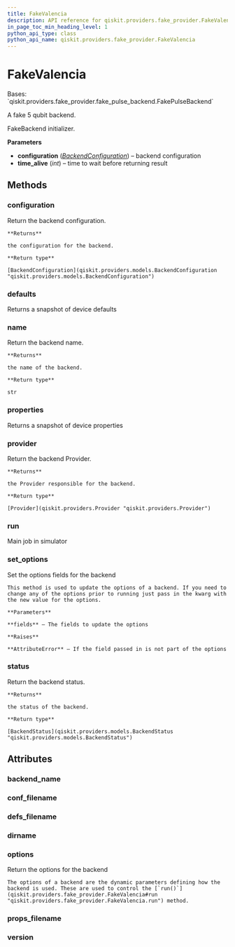 ```yaml
---
title: FakeValencia
description: API reference for qiskit.providers.fake_provider.FakeValencia
in_page_toc_min_heading_level: 1
python_api_type: class
python_api_name: qiskit.providers.fake_provider.FakeValencia
---
```


# FakeValencia

<Class id="qiskit.providers.fake_provider.FakeValencia" isDedicatedPage={true} github="https://github.com/qiskit/qiskit/tree/stable/0.21/qiskit/providers/fake_provider/backends/valencia/fake_valencia.py" signature="FakeValencia">
  Bases: `qiskit.providers.fake_provider.fake_pulse_backend.FakePulseBackend`

  A fake 5 qubit backend.

  FakeBackend initializer.

  **Parameters**

  *   **configuration** ([*BackendConfiguration*](qiskit.providers.models.BackendConfiguration "qiskit.providers.models.BackendConfiguration")) – backend configuration
  *   **time\_alive** (*int*) – time to wait before returning result

  ## Methods

  ### configuration

  <Function id="qiskit.providers.fake_provider.FakeValencia.configuration" name="configuration" signature="FakeValencia.configuration()">
    Return the backend configuration.

    **Returns**

    the configuration for the backend.

    **Return type**

    [BackendConfiguration](qiskit.providers.models.BackendConfiguration "qiskit.providers.models.BackendConfiguration")
  </Function>

  ### defaults

  <Function id="qiskit.providers.fake_provider.FakeValencia.defaults" name="defaults" signature="FakeValencia.defaults()">
    Returns a snapshot of device defaults
  </Function>

  ### name

  <Function id="qiskit.providers.fake_provider.FakeValencia.name" name="name" signature="FakeValencia.name()">
    Return the backend name.

    **Returns**

    the name of the backend.

    **Return type**

    str
  </Function>

  ### properties

  <Function id="qiskit.providers.fake_provider.FakeValencia.properties" name="properties" signature="FakeValencia.properties()">
    Returns a snapshot of device properties
  </Function>

  ### provider

  <Function id="qiskit.providers.fake_provider.FakeValencia.provider" name="provider" signature="FakeValencia.provider()">
    Return the backend Provider.

    **Returns**

    the Provider responsible for the backend.

    **Return type**

    [Provider](qiskit.providers.Provider "qiskit.providers.Provider")
  </Function>

  ### run

  <Function id="qiskit.providers.fake_provider.FakeValencia.run" name="run" signature="FakeValencia.run(run_input, **kwargs)">
    Main job in simulator
  </Function>

  ### set\_options

  <Function id="qiskit.providers.fake_provider.FakeValencia.set_options" name="set_options" signature="FakeValencia.set_options(**fields)">
    Set the options fields for the backend

    This method is used to update the options of a backend. If you need to change any of the options prior to running just pass in the kwarg with the new value for the options.

    **Parameters**

    **fields** – The fields to update the options

    **Raises**

    **AttributeError** – If the field passed in is not part of the options
  </Function>

  ### status

  <Function id="qiskit.providers.fake_provider.FakeValencia.status" name="status" signature="FakeValencia.status()">
    Return the backend status.

    **Returns**

    the status of the backend.

    **Return type**

    [BackendStatus](qiskit.providers.models.BackendStatus "qiskit.providers.models.BackendStatus")
  </Function>

  ## Attributes

  ### backend\_name

  <Attribute id="qiskit.providers.fake_provider.FakeValencia.backend_name" name="backend_name" attributeValue="= 'fake_valencia'" />

  ### conf\_filename

  <Attribute id="qiskit.providers.fake_provider.FakeValencia.conf_filename" name="conf_filename" attributeValue="= 'conf_valencia.json'" />

  ### defs\_filename

  <Attribute id="qiskit.providers.fake_provider.FakeValencia.defs_filename" name="defs_filename" attributeValue="= 'defs_valencia.json'" />

  ### dirname

  <Attribute id="qiskit.providers.fake_provider.FakeValencia.dirname" name="dirname" attributeValue="= '/home/runner/work/qiskit/qiskit/.tox/docs/lib/python3.8/site-packages/qiskit/providers/fake_provider/backends/valencia'" />

  ### options

  <Attribute id="qiskit.providers.fake_provider.FakeValencia.options" name="options">
    Return the options for the backend

    The options of a backend are the dynamic parameters defining how the backend is used. These are used to control the [`run()`](qiskit.providers.fake_provider.FakeValencia#run "qiskit.providers.fake_provider.FakeValencia.run") method.
  </Attribute>

  ### props\_filename

  <Attribute id="qiskit.providers.fake_provider.FakeValencia.props_filename" name="props_filename" attributeValue="= 'props_valencia.json'" />

  ### version

  <Attribute id="qiskit.providers.fake_provider.FakeValencia.version" name="version" attributeValue="= 1" />
</Class>

